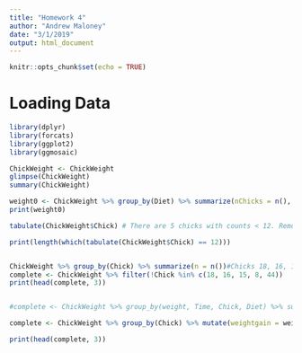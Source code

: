 ```yaml
---
title: "Homework 4"
author: "Andrew Maloney"
date: "3/1/2019"
output: html_document
---
```


```r
knitr::opts_chunk$set(echo = TRUE)
```

# Loading Data 

```r
library(dplyr)
library(forcats)
library(ggplot2)
library(ggmosaic)

ChickWeight <- ChickWeight
glimpse(ChickWeight)
summary(ChickWeight)

```


```r

weight0 <- ChickWeight %>% group_by(Diet) %>% summarize(nChicks = n(), avgWeight = mean(weight, na.rm = TRUE), sd_weight = sd(weight, na.rm = TRUE))
print(weight0)

```


```r
tabulate(ChickWeight$Chick) # There are 5 chicks with counts < 12. Remove 

print(length(which(tabulate(ChickWeight$Chick) == 12)))


ChickWeight %>% group_by(Chick) %>% summarize(n = n())#Chicks 18, 16, 15, 8, and 44 all have less than 12 measurements
complete <- ChickWeight %>% filter(!Chick %in% c(18, 16, 15, 8, 44))
print(head(complete, 3))


#complete <- ChickWeight %>% group_by(weight, Time, Chick, Diet) %>% summarize(Chick, n()) %>% mutate(Chick = sum(Chick)) %>% filter(Chick, n() == 12)
```


```r

complete <- ChickWeight %>% group_by(Chick) %>% mutate(weightgain = weight[Time == Time] - weight[Time == 0])

print(head(complete, 3))
```



